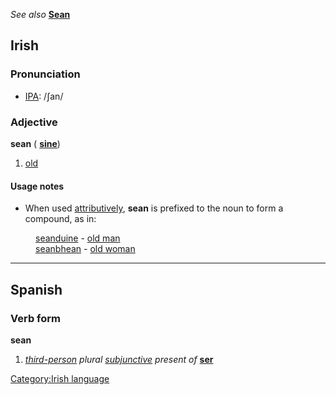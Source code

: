 ''See also'' '''[[Sean]]'''

==Irish==
===Pronunciation===
*[[IPA]]: /ʃan/

===Adjective===
'''sean''' ({{compar}} '''[[sine#Irish|sine]]''')

#[[old]]

====Usage notes====
*When used [[attributively]], '''sean''' is prefixed to the noun to form a compound, as in:
:[[seanduine]] - [[old man]]
:[[seanbhean]] - [[old woman]]

[[Category:Irish language]]

----
==Spanish==
===Verb form===
'''sean'''

#''[[third-person]] plural [[subjunctive]] present of'' '''[[ser]]'''